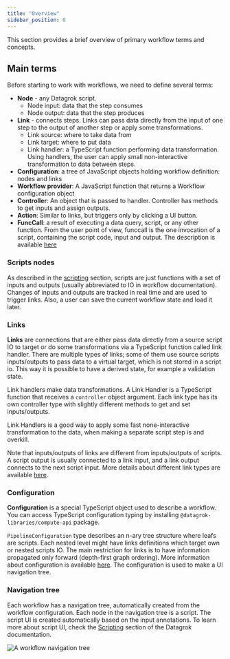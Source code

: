 ```yaml
---
title: "Overview"
sidebar_position: 0
---
```


This section provides a brief overview of primary workflow
terms and concepts.

## Main terms

Before starting to work with workflows, we need to define several terms:
* **Node** - any Datagrok script.
  * Node input: data that the step consumes
  * Node output: data that the step produces
* **Link** - connects steps.
  Links can pass data directly from the input of one step
  to the output of another step or apply some transformations.
  * Link source: where to take data from
  * Link target: where to put data
  * Link handler: a TypeScript function performing data transformation.
    Using handlers, the user can apply small non-interactive transformation to data between steps.
* **Configuration**: a tree of JavaScript objects holding workflow definition: nodes and links
* **Workflow provider**: A JavaScript function that returns a Workflow configuration object
* **Controller**: An object that is passed to handler.
  Controller has methods to get inputs and assign outputs.
* **Action**: Similar to links, but triggers only by clicking a UI button.
* **FuncCall**: a result of executing a data query, script, or any other function.
  From the user point of view, funccall is the one invocation of a script, containing the script code,
  input and output.
  The description is available [here](../../datagrok/concepts/functions/function-call.md)


### Scripts nodes

As described in the [scripting](../scripting) section, scripts are just
functions with a set of inputs and outputs (usually abbreviated to IO
in workflow documentation).
Changes of inputs and outputs are tracked
in real time and are used to trigger links.
Also, a user can save the current workflow state and load it later.

### Links

**Links** are connections that are either pass data directly from a source
script IO to target or do some transformations via a TypeScript function
called link handler.
There are multiple types of links;
some of them use source scripts inputs/outputs to pass data to a virtual target,
which is not stored in a script io.
This way it is possible to have a derived state, for example a validation state.

Link handlers make data transformations.
A Link Handler is a TypeScript function
that receives a `controller` object argument.
Each link type has its own controller type with slightly different methods
to get and set inputs/outputs.

Link Handlers is a good way to apply some fast none-interactive
transformation to the data, when making a separate script step is and overkill.

Note that inputs/outputs of links are different from inputs/outputs of scripts.
A script output is usually connected to a link input,
and a link output connects to the next script input.
More details about different link types are available [here](link-types).

### Configuration

**Configuration** is a special TypeScript object
used to describe a workflow.
You can access TypeScript configuration typing by installing
`@datagrok-libraries/compute-api` package.

`PipelineConfiguration` type describes an n-ary tree
structure where leafs are scripts.
Each nested level might have links
definitions which target own or nested scripts IO.
The main restriction for links is to have information propagated only forward
(depth-first graph ordering).
More information about configuration is
available [here](configuration).
The configuration is used to make a UI navigation tree.

### Navigation tree

Each workflow has a navigation tree, automatically created
from the workflow configuration.
Each node in the navigation tree is a script.
The script UI is created automatically based on the input annotations.
To learn more about script UI, check the [Scripting](../scripting/scripting.mdx)
section of the Datagrok documentation.

![A workflow navigation tree](pics/Low-code_workflow_-_navigation.png)


